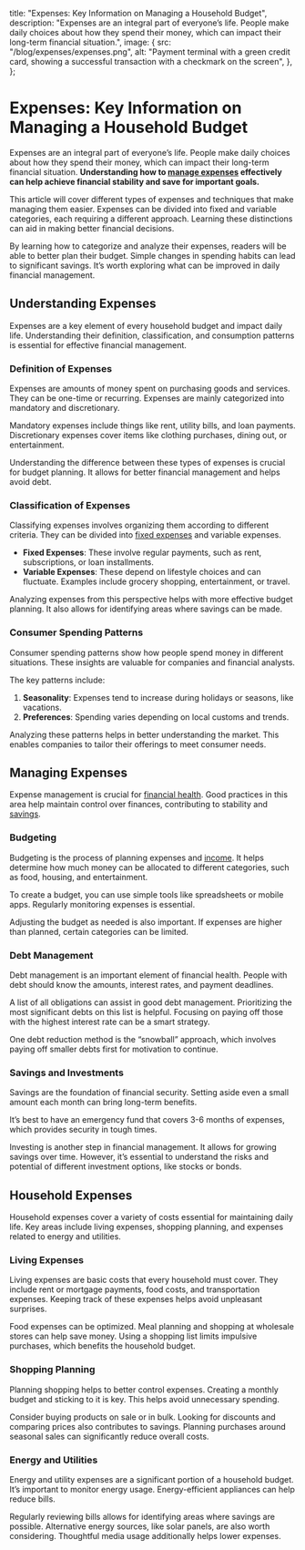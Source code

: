   title: "Expenses: Key Information on Managing a Household Budget",
  description:
    "Expenses are an integral part of everyone’s life. People make daily choices about how they spend their money, which can impact their long-term financial situation.",
  image: {
    src: "/blog/expenses/expenses.png",
    alt: "Payment terminal with a green credit card, showing a successful transaction with a checkmark on the screen",
  },
};

# Expenses: Key Information on Managing a Household Budget

Expenses are an integral part of everyone’s life. People make daily choices about how they spend their money, which can impact their long-term financial situation. **Understanding how to [manage expenses](https://www.monfuse.com/expenses) effectively can help achieve financial stability and save for important goals.**

This article will cover different types of expenses and techniques that make managing them easier. Expenses can be divided into fixed and variable categories, each requiring a different approach. Learning these distinctions can aid in making better financial decisions.

By learning how to categorize and analyze their expenses, readers will be able to better plan their budget. Simple changes in spending habits can lead to significant savings. It’s worth exploring what can be improved in daily financial management.

## **Understanding Expenses**

Expenses are a key element of every household budget and impact daily life. Understanding their definition, classification, and consumption patterns is essential for effective financial management.

### **Definition of Expenses**

Expenses are amounts of money spent on purchasing goods and services. They can be one-time or recurring. Expenses are mainly categorized into mandatory and discretionary.

Mandatory expenses include things like rent, utility bills, and loan payments. Discretionary expenses cover items like clothing purchases, dining out, or entertainment.

Understanding the difference between these types of expenses is crucial for budget planning. It allows for better financial management and helps avoid debt.

### **Classification of Expenses**

Classifying expenses involves organizing them according to different criteria. They can be divided into [fixed expenses](https://www.monfuse.com/recurring-payments) and variable expenses.

- **Fixed Expenses**: These involve regular payments, such as rent, subscriptions, or loan installments.
- **Variable Expenses**: These depend on lifestyle choices and can fluctuate. Examples include grocery shopping, entertainment, or travel.

Analyzing expenses from this perspective helps with more effective budget planning. It also allows for identifying areas where savings can be made.

### **Consumer Spending Patterns**

Consumer spending patterns show how people spend money in different situations. These insights are valuable for companies and financial analysts.

The key patterns include:

1. **Seasonality**: Expenses tend to increase during holidays or seasons, like vacations.
2. **Preferences**: Spending varies depending on local customs and trends.

Analyzing these patterns helps in better understanding the market. This enables companies to tailor their offerings to meet consumer needs.

## **Managing Expenses**

Expense management is crucial for [financial health](https://www.monfuse.com/blog). Good practices in this area help maintain control over finances, contributing to stability and [savings](https://www.monfuse.com/goals).

### **Budgeting**

Budgeting is the process of planning expenses and [income](https://www.monfuse.com/incomes). It helps determine how much money can be allocated to different categories, such as food, housing, and entertainment.

To create a budget, you can use simple tools like spreadsheets or mobile apps. Regularly monitoring expenses is essential.

Adjusting the budget as needed is also important. If expenses are higher than planned, certain categories can be limited.

### **Debt Management**

Debt management is an important element of financial health. People with debt should know the amounts, interest rates, and payment deadlines.

A list of all obligations can assist in good debt management. Prioritizing the most significant debts on this list is helpful. Focusing on paying off those with the highest interest rate can be a smart strategy.

One debt reduction method is the “snowball” approach, which involves paying off smaller debts first for motivation to continue.

### **Savings and Investments**

Savings are the foundation of financial security. Setting aside even a small amount each month can bring long-term benefits.

It’s best to have an emergency fund that covers 3-6 months of expenses, which provides security in tough times.

Investing is another step in financial management. It allows for growing savings over time. However, it’s essential to understand the risks and potential of different investment options, like stocks or bonds.

## **Household Expenses**

Household expenses cover a variety of costs essential for maintaining daily life. Key areas include living expenses, shopping planning, and expenses related to energy and utilities.

### **Living Expenses**

Living expenses are basic costs that every household must cover. They include rent or mortgage payments, food costs, and transportation expenses. Keeping track of these expenses helps avoid unpleasant surprises.

Food expenses can be optimized. Meal planning and shopping at wholesale stores can help save money. Using a shopping list limits impulsive purchases, which benefits the household budget.

### **Shopping Planning**

Planning shopping helps to better control expenses. Creating a monthly budget and sticking to it is key. This helps avoid unnecessary spending.

Consider buying products on sale or in bulk. Looking for discounts and comparing prices also contributes to savings. Planning purchases around seasonal sales can significantly reduce overall costs.

### **Energy and Utilities**

Energy and utility expenses are a significant portion of a household budget. It’s important to monitor energy usage. Energy-efficient appliances can help reduce bills.

Regularly reviewing bills allows for identifying areas where savings are possible. Alternative energy sources, like solar panels, are also worth considering. Thoughtful media usage additionally helps lower expenses.
